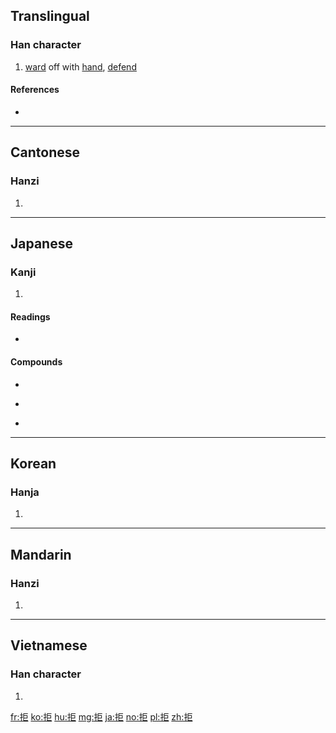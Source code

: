 ==Translingual==

===Han character===
{{Han char|rn=64|rad=手|as=05|sn=8|four=51017|canj=QSS|ids=⿰扌巨}}

# [[ward]] off with [[hand]], [[defend]]

====References====
* {{Han ref|kx=0425.120|dkj=11957|dj=0774.010|hdz=31835.010|uh=62D2|ud=25298|bh=A9DA|bd=43482}}

----

==Cantonese==

===Hanzi===
{{yue-hanzi|jyut=keoi5|y=keui5}}

# {{defn|lang=yue|sort=手05}}

----

==Japanese==

===Kanji===
{{ja-kanji|grade=c|rs=手05}}

# {{defn|lang=ja|sort=手05}}

====Readings====
* {{ja-readings|goon=[[ご]] (go)|kanon=[[きょ]] (kyo)|kun=[[こばむ]] (kobamu), [[ふせぐ]] (fusegu)}}

====Compounds====
{{top3}}
* {{l|ja|sc=Jpan|拒否|tr=きょひ, kyohi}}
{{mid3}}
* {{l|ja|sc=Jpan|拒否権|tr=きょひけん, kyohiken}}
{{mid3}}
* {{l|ja|sc=Jpan|拒絶|tr=きょぜつ, kyozetsu}}
{{bottom}}

----

==Korean==

===Hanja===
{{ko-hanja|hangeul=[[거]], [[구]]|eumhun=|rv=geo, gu|mr=kŏ, ku|y=ke, kwu}}

# {{defn|lang=ko|sort=手05}}

----

==Mandarin==

===Hanzi===
{{cmn-hanzi|pin=[[jù]] ([[ju4]])|wg=chü<sup>4</sup>}}

# {{defn|lang=cmn|sort=手05}}

----

==Vietnamese==

===Han character===
{{vi-hantu|cự|rs=手05}}

# {{defn|lang=vi|sort=手05}}

[[fr:拒]]
[[ko:拒]]
[[hu:拒]]
[[mg:拒]]
[[ja:拒]]
[[no:拒]]
[[pl:拒]]
[[zh:拒]]